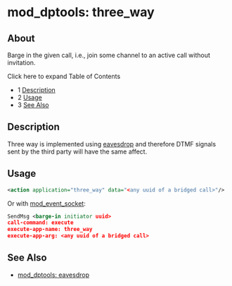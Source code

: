 
# mod_dptools: three_way 

 

## About

Barge in the given call, i.e., join some channel to an active call without invitation.

Click here to expand Table of Contents

* 1 [Description](#description)
* 2 [Usage](#-freeswitch--mod_dptools-three_way-)
* 3 [See Also](#see-also)

## Description

Three way is implemented using [eavesdrop](./6586529.mdx#--) and therefore DTMF signals sent by the third party will have the same affect.

## Usage

```xml
<action application="three_way" data="<any uuid of a bridged call>"/>
```

Or with [mod\_event\_socket](../mod_event_socket_1048924.mdx#11-acl):

```xml
SendMsg <barge-in initiator uuid>
call-command: execute
execute-app-name: three_way
execute-app-arg: <any uuid of a bridged call>
```

## See Also

* [mod\_dptools: eavesdrop](./6586529.mdx#--)


